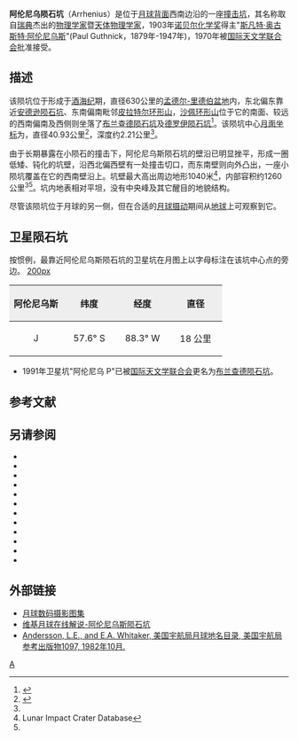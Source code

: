 {{lunar crater data|
 image=Arrhenius crater 4193 h3.jpg|240px|
 caption=[[月球轨道器4号|月球轨道器4号]]拍摄的图像|
 latitude=55.58|
 N_or_S=N|
 longitude=91.45|
 E_or_W=E|
 diameter=40.93公里|
 depth=2.21公里|
 colong=269|
 eponym=[[阿伦尼乌斯|斯凡特·阿伦尼乌]]}}
'''阿伦尼乌陨石坑'''（Arrhenius）是位于[[月球背面|月球背面]]西南边沿的一座[[撞击坑|撞击坑]]，其名称取自[[瑞典|瑞典]]杰出的[[物理学家|物理学家]]暨[[天体物理学|天体物理学家]]，1903年[[诺贝尔化学奖|诺贝尔化学奖]]得主"[[阿伦尼乌斯|斯凡特·奥古斯特·阿伦尼乌斯]]"(Paul Guthnick，1879年-1947年)，1970年被[[国际天文学联合会|国际天文学联合会]]批准接受。

==描述==  
该陨坑位于形成于[[酒海纪|酒海纪]]期，直径630公里的[[孟德尔-里德伯盆地|孟德尔-里德伯盆地]]内，东北偏东靠近[[安德逊陨石坑|安德逊陨石坑]]、东南偏南毗邻[[皮拉特尔环形山|皮拉特尔环形山]]，[[沙佩环形山|沙佩环形山]]位于它的南面、较远的西南偏南及西侧则坐落了[[布兰查德陨石坑|布兰查德陨石坑]]及[[德罗伊陨石坑|德罗伊陨石坑]]<ref>{{Cite web |url=http://planetarynames.wr.usgs.gov/images/Lunar/lac_135_lo.pdf |title=Crater Arrhenius on the map LAC-135. |accessdate=2017-04-06 |archive-date=2013-02-20 |archive-url=https://web.archive.org/web/20130220225806/http://planetarynames.wr.usgs.gov/images/Lunar/lac_135_lo.pdf |dead-url=no }}</ref>。该陨坑中心[[月面坐标|月面坐标]]为{{Coord|55.58|S|91.45|W|globe:Moon|nogoogle=1|noosm=1}}，直径40.93公里<ref name="IAU">{{Cite web |url=http://planetarynames.wr.usgs.gov/Feature/391 |title=Directory of the International Astronomical Union |accessdate=2017-04-06 |archive-date=2018-03-11 |archive-url=https://web.archive.org/web/20180311021724/https://planetarynames.wr.usgs.gov/Feature/391 |dead-url=no }}</ref>，深度约2.21公里<ref name="LICD"/>。

由于长期暴露在小陨石的撞击下，阿伦尼乌斯陨石坑的壁沿已明显挫平，形成一圈低矮、钝化的坑壁，沿西北偏西壁有一处撞击切口，而东南壁则向外凸出，一座小陨坑覆盖在它的西南壁沿上。坑壁最大高出周边地形1040米<ref name=LICD>Lunar Impact Crater Database</ref>，内部容积约1260公里<sup>3</sup><ref name="LICD"/>。坑内地表相对平坦，没有中央峰及其它醒目的地貌结构。

尽管该陨坑位于月球的另一侧，但在合适的[[天平动|月球摄动]]期间从[[地球|地球]]上可观察到它。

==卫星陨石坑==
按惯例，最靠近阿伦尼乌斯陨石坑的卫星坑在月图上以字母标注在该坑中心点的旁边。
[[image:Arrhenius_sattelite_craters_map.jpg|200px]]

{| class="wikitable"
!width="25%" style="background:#eeeeee;" |阿伦尼乌斯 
!width="25%" style="background:#eeeeee;" |纬度
!width="25%" style="background:#eeeeee;" |经度
!width="25%" style="background:#eeeeee;" |直径
|-
|align="center"|J
|align="center"|57.6° S
|align="center"|88.3° W
|align="center"|18 公里
|}{{clear}}
* 1991年卫星坑"阿伦尼乌 P"已被[[国际天文学联合会|国际天文学联合会]]更名为[[布兰查德陨石坑|布兰查德陨石坑]]。

==参考文献==
{{reflist}}

==另请参阅==
{{refbegin}}
* {{cite book
  | last1 = Andersson
  | first1 = L. E.
  | last2 = Whitaker
  | first2 = E. A.
  | authorlink2 = Ewen Whitaker
  | date = 1982
  | title = [[NASA|NASA]] Catalogue of Lunar Nomenclature
  | publisher = NASA RP-1097
  | ref = harv
  }}
* {{cite web
  | last = Blue
  | first = Jennifer
  | date = July 25, 2007
  | title = Gazetteer of Planetary Nomenclature
  | publisher = [[United_States_Geological_Survey|USGS]]
  | url = http://planetarynames.wr.usgs.gov/
  | accessdate = 2007-08-05
  | ref = harv
  | archive-date = 2019-12-05
  | archive-url = https://web.archive.org/web/20191205162958/https://planetarynames.wr.usgs.gov/
  | dead-url = no
  }}
* {{cite book
  | last1 = Bussey
  | first1 = B.
  | authorlink1 = Ben Bussey
  | last2 = Spudis
  | first2 = P.
  | authorlink2 = Paul Spudis
  | date = 2004
  | title = The Clementine Atlas of the Moon
  | publisher = Cambridge University Press
  | location = New York
  | isbn = 978-0-521-81528-4
  | ref = harv
  }}
* {{cite book
  | last1 = Cocks
  | first1 = Elijah E.
  | last2 = Cocks
  | first2 = Josiah C.
  | date = 1995
  | title = Who's Who on the Moon: A Biographical Dictionary of Lunar Nomenclature
  | url = https://archive.org/details/isbn_9780936389271
  | publisher = Tudor Publishers
  | isbn = 978-0-936389-27-1
  | ref = harv
  }}
* {{cite web
  | last = McDowell
  | first = Jonathan
  | date = July 15, 2007
  | url = http://host.planet4589.org/astro/lunar/
  | title = Lunar Nomenclature
  | publisher = Jonathan's Space Report
  | accessdate = 2007-10-24
  | ref = harv
  | archive-date = 2019-06-21
  | archive-url = https://web.archive.org/web/20190621012337/http://host.planet4589.org/astro/lunar/
  | dead-url = no
  }}
* {{cite journal| last1 = Menzel| first1 = D. H.| last2 = Minnaert| first2 = M.| last3 = Levin| first3 = B.| last4 = Dollfus| first4 = A.| last5 = Bell| first5 = B.| title = Report on Lunar Nomenclature by the Working Group of Commission 17 of the IAU| doi = 10.1007/BF00171763| journal = Space Science Reviews| volume = 12| issue = 2| pages = 136–186| date = 1971| bibcode = 1971SSRv...12..136M| ref = harv}}
* {{cite book
  | first = Patrick
  | last = Moore
  | authorlink = Patrick Moore
  | date = 2001
  | title = On the Moon
  | url = https://archive.org/details/patrickmooreonmo00patr
  | publisher = Sterling Publishing Co.
  | isbn = 978-0-304-35469-6
  | ref = harv
  }}
* {{cite book
  | first = Fred W.
  | last = Price
  | date = 1988
  | title = The Moon Observer's Handbook
  | publisher = Cambridge University Press
  | isbn = 978-0-521-33500-3
  | ref = harv
  }}
* {{cite book
  | last = Rükl
  | first = Antonín
  | authorlink = Antonín Rükl
  | date = 1990
  | title = Atlas of the Moon
  | publisher = Kalmbach Books
  | isbn = 978-0-913135-17-4
  | ref = harv
  }}
* {{cite book
  | last = Webb
  | first = Rev. T. W.
  | authorlink = Thomas William Webb
  | date = 1962
  | title = Celestial Objects for Common Telescopes
  | url = https://archive.org/details/celestialobjects00webb
  | edition = 6th revised
  | publisher = Dover
  | isbn = 978-0-486-20917-3
  | ref = harv
  }}
* {{cite book
  | first = Ewen A.
  | last = Whitaker
  | authorlink = Ewen Whitaker
  | date = 1999
  | title = Mapping and Naming the Moon
  | publisher = Cambridge University Press
  | isbn = 978-0-521-62248-6
  | ref = harv
  }}
* {{cite book
  | first = Peter T.
  | last = Wlasuk
  | date = 2000
  | title = Observing the Moon
  | publisher = Springer
  | isbn = 978-1-85233-193-1
  | ref = harv
 }}
{{refend}}

==外部链接==
* [http://www.lpi.usra.edu/resources/lunar_orbiter/bin/srch_nam.shtml?Arrhenius%7C0 月球数码摄影图集] {{Wayback|url=http://www.lpi.usra.edu/resources/lunar_orbiter/bin/srch_nam.shtml?Arrhenius%7C0 |date=20160303173756 }}
* [http://the-moon.wikispaces.com/Arrhenius 维基月球在线解说-阿伦尼乌斯陨石坑] {{Wayback|url=http://the-moon.wikispaces.com/Arrhenius |date=20180329203206 }}
* [http://planet4589.org/astro/lunar/RP-1097.pdf Andersson, L.E., and E.A. Whitaker, 美国宇航局月球地名目录, 美国宇航局参考出版物1097, 1982年10月.] {{Wayback|url=http://planet4589.org/astro/lunar/RP-1097.pdf |date=20141006125838 }}

[[Category:月球环形山|A]]
{{月球环形山 (A-B)}}